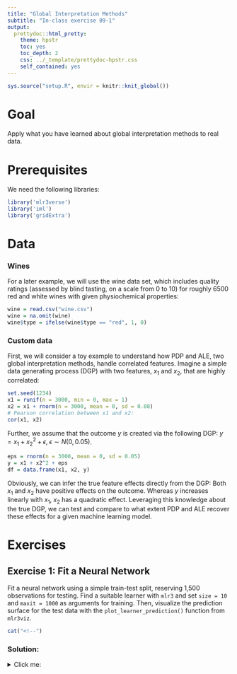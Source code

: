 ```yaml
---
title: "Global Interpretation Methods"
subtitle: "In-class exercise 09-1"
output:
  prettydoc::html_pretty:
    theme: hpstr
    toc: yes
    toc_depth: 2
    css: ../_template/prettydoc-hpstr.css
    self_contained: yes
---
```


```r
sys.source("setup.R", envir = knitr::knit_global())
```

# Goal

Apply what you have learned about global interpretation methods to real data.

# Prerequisites

We need the following libraries:

```r
library('mlr3verse')
library('iml')
library('gridExtra')
```

# Data

### Wines

For a later example, we will use the wine data set, which includes quality ratings (assessed by blind tasting, on a scale from 0 to 10) for roughly 6500 red and white wines with given physiochemical properties:

```r
wine = read.csv("wine.csv")
wine = na.omit(wine)
wine$type = ifelse(wine$type == "red", 1, 0)
```

### Custom data

First, we will consider a toy example to understand how PDP and ALE, two global interpretation methods, handle correlated features. Imagine a simple data generating process (DGP) with two features, $x_1$ and $x_2$, that are highly correlated: 

```r
set.seed(1234)
x1 = runif(n = 3000, min = 0, max = 1)
x2 = x1 + rnorm(n = 3000, mean = 0, sd = 0.08)
# Pearson correlation between x1 and x2:
cor(x1, x2)
```

Further, we assume that the outcome $y$ is created via the following DGP: $y = x_1 + x_2^2 + \epsilon, \; \epsilon \sim N(0, 0.05)$.

```r
eps = rnorm(n = 3000, mean = 0, sd = 0.05)
y = x1 + x2^2 + eps
df = data.frame(x1, x2, y)
```

Obviously, we can infer the true feature effects directly from the DGP: Both $x_1$ and $x_2$ have positive effects on the outcome. Whereas $y$ increases linearly with $x_1$, $x_2$ has a quadratic effect. Leveraging this knowledge about the true DGP, we can test and compare to what extent PDP and ALE recover these effects for a given machine learning model.

# Exercises

## Exercise 1: Fit a Neural Network

Fit a neural network using a simple train-test split, reserving 1,500 observations for testing. Find a suitable learner with `mlr3` and set `size = 10` and `maxit = 1000` as arguments for training. Then, visualize the prediction surface for the test data with the `plot_learner_prediction()` function from `mlr3viz`. 

```r
cat("<!--")
```

### Solution:

<details>
<summary>Click me:</summary>

```r
# Train-test split:
ids = sample(1:nrow(df), size = 1500, replace = FALSE)
train = df[-ids,]
test = df[ids,]

# Fit neural network:
task_train = as_task_regr(x = train, target = "y")
nnet = lrn("regr.nnet", size = 10, maxit = 1000, trace = FALSE)$train(task_train)

# Visualize prediction surface:
task_test = as_task_regr(x = test, target = "y")
plot_learner_prediction(nnet, task_test)
```

```r
cat("-->")
```

## Exercise 2: Compute PDP and ALE

To compute and visualize PDP and ALE, we can use the `iml` package. Last week, you have learned how to leverage `Predictor` objects within `iml` to store models and compute feature effects via the `FeatureEffect` class. This applies straightforwardly to PDP and ALE. Create 4 effect plots, one for each feature ($x_1$ and $x_2$), using both PDP and ALE, respectively. Use test data. Interpret this plot. To what extent do PDP and ALE recover information about the true DGP?

```r
cat("<!--")
```

### Solution:

<details>
<summary>Click me:</summary>

```r
# Predictor:
pred = Predictor$new(nnet, data = test, y = "y")

# Compute PDP plots:
pdp_x1 = arrangeGrob(plot(FeatureEffect$new(predictor = pred,
                            feature = "x1",
                            method = "pdp",
                            grid.size = 30)), top = "PDP x1")
pdp_x2 = arrangeGrob(plot(FeatureEffect$new(predictor = pred,
                            feature = "x2",
                            method = "pdp",
                            grid.size = 30)), top = "PDP x2")

# Compute ALE plots:
ale_x1 = arrangeGrob(plot(FeatureEffect$new(predictor = pred,
                            feature = "x1",
                            method = "ale",
                            grid.size = 30)), top = "ALE x1")
ale_x2 = arrangeGrob(plot(FeatureEffect$new(predictor = pred,
                            feature = "x2",
                            method = "ale",
                            grid.size = 30)), top = "ALE x2")

# Plot together:
grid.arrange(pdp_x1, ale_x1, pdp_x2, ale_x2, nrow=2, ncol=2)
```

ALE seems to reflect the ground truth: both the linear effect of $x_1$ and the quadratic effect of $x_2$ are recovered. 
The PDP, on the other hand, does not reflect the DGP. As discussed in the lecture, there is an extrapolation problem here.

```r
cat("-->")
```

## Exercise 3: Fit a Random Forest on the wine data

Let's fit a Random Forest on the `wine` data, predicting the outcome of interest (`quality`) with `mlr3`. As always, please use a train-test split with `partition()`.

```r
cat("<!--")
```

### Solution:

<details>
<summary>Click me:</summary>

```r
task_wines = as_task_regr(x = wine, target = "quality")
split = partition(task_wines)
lrn_rf = lrn("regr.ranger")
lrn_rf$train(task_wines, row_ids = split$train)
```

```r
cat("-->")
```

## Exercise 4: PFI

Feature permutation is the process of randomly shuffling observed values for a single feature in a data set. This removes the original dependency structure of the feature with the target variable and with all other features while maintaining the marginal distribution of the feature. The PFI measures the change in the model performance before and after permuting a feature. In the `iml` package, PFI summaries can be generated with the `FeatureImp` class. As before, this requires a `Predictor` object. Use the documentation of `FeatureImp` to construct and plot the PFI values based on the L2 loss for the RF model, evaluated on test data.

<details>
  <summary>**Hint 1:**</summary>
  
As permutations are generated by a random process, PFI analysis usually works by repeating the permutation a few times, producing error bars of the PFI measure as a consequence. Play around with the relevant argument in `FeatureImp` to find a good trade-off between computational cost and obtaining useful error bars.

</details>

```r
cat("<!--")
```

### Solution:

<details>
<summary>Click me:</summary>

```r
# Features in test data:
wines_x = task_wines$data(rows = split$test,
  cols = task_wines$feature_names)
# Target in test data:
wines_y = task_wines$data(rows = split$test,
  cols = task_wines$target_names)
# Predictor:
pred_wines = Predictor$new(lrn_rf, data = wines_x, y = wines_y)
# PFI:
importance = FeatureImp$new(pred_wines, loss = "mse", n.repetitions = 10)
plot(importance)
```

```r
cat("-->")
```

## Exercise 5: LOCO

Let's consider another method to compute feature importance values: LOCO. Here, the general idea is to remove the feature from the dataset, refit the model on the reduced dataset, and measure the loss in performance compared to the model fitted on the complete dataset. 

We will now implement a function that calculates LOCO values for a given `task`, `learner`, `resampling` object and performance `measure`. 
It shall return a vector containing a LOCO value for each feature, i.e., the loss in performance compared to the model fitted on the complete dataset.
As in PFI we approximate our importance values. Here, this can be done by aggregating measures from two resampling objects (using the full dataset and the reduced dataset, respectively). 
Below, you find an incomplete implementation of the LOCO function. Fill in the two gaps.

```r
loco = function(task, learner, resampling, measure) {
  if (!resampling$is_instantiated) {
    stop(paste("Resampling is not instantiated."))
  }
  features = task$feature_names
  res = numeric(); names(res) = features
  rr0 = resample(task = task, learner = learner, resampling = resampling)
  v0 = rr0$aggregate(measure)
  for (j in seq_len(length(features))) {
    features2 = features[-j]
    task2 = task$clone()$select(features2)
    rr = ... # (one line)
    res[j] ... # (one line)
  }
  return(res)
}
```

```r
cat("<!--")
```

### Solution:

<details>
<summary>Click me:</summary>

```r
loco = function(task, learner, resampling, measure) {
  if (!resampling$is_instantiated) {
    stop(paste("Resampling is not instantiated."))
  }
  features = task$feature_names
  res = numeric(length(features)); names(res) = features
  rr0 = resample(task = task, learner = learner, resampling = resampling)
  v0 = rr0$aggregate(measure)
  for (j in seq_len(length(features))) {
    features2 = features[-j]
    task2 = task$clone()$select(features2)
    rr = resample(task = task2, learner = learner, resampling = resampling)
    res[j] = rr$aggregate(measure) - v0
  }
  return(res)
}
```

```r
cat("-->")
```

## Exercise 6: LOCO vs. PFI - Calculation

Using the custom `loco()` function, we can compute and compare differences in insights gained from PFI and LOCO. For this purpose, we create some toy data to assess similarities and differences between LOCO and PFI. We use the following DGP: $y = x_1 + \epsilon, \; \epsilon \sim N(0, 0.1)$ and add some other (noisy) features to the data:

* $x_2$, which has no influence on $y$.
* $x_3$, which has no influence on $y$.
* $x_4$, which has no influence on $y$ and is highly correlated with $x_3$:

```r
n = 3000
# True GDP:
x1 = rnorm(n)
y = x1 + rnorm(n, sd = 0.1)
# Other features:
x2 = rnorm(n)
x3 = rnorm(n)
x4 = x3 + rnorm(n, sd = 0.01)
# Data frame:
data = data.frame(x1, x2, x3, x4, y)
```

We fit a linear model on some training data:

```r
# Linear Model via mlr3:
lrn_lm = lrn("regr.lm")
task_lm = as_task_regr(data, target = "y")

# Train-test split:
split = partition(task_lm)

# Fit model:
lrn_lm$train(task_lm, row_ids = split$train)
lrn_lm$model
```

Now, compute PFI and LOCO estimates for each of the four features. We want to use mean absolute error (MAE) as performance measure and the custom train-test split from above for resampling. The resampling object for LOCO is given here:

```r
rsmp_loco = rsmp("custom")
rsmp_loco$instantiate(task_lm, list(split$train), list(split$test))
```

For this task, you will need to implement the following steps:

1. Use the `loco()` function to compute LOCO estimates for each feature. 
2. For PFI, create a `Predictor` object using the test data.
3. Compute PFI, but make sure that the performance measure is correctly specified.
4. Store all results in a data.frame `imp` with three columns: `feature` (name), `importance` (the value), `method` (PFI or LOCO).

```r
cat("<!--")
```

### Solution:

<details>
<summary>Click me:</summary>

```r
# Define performance measure:
measure = msr("regr.mae")
# Instantiate resampling:
rsmp_loco$instantiate(task_lm, list(split$train), list(split$test))
# Compute LOCO:
imp_loco = loco(task_lm, lrn_lm, rsmp_loco, measure)
# Compute PFI:
pred_test = Predictor$new(lrn_lm, data[split$test, ], y = "y")
imp_pfi = FeatureImp$new(pred_test, loss = "mae", n.repetitions = 10, compare = 'difference')

# Aggregate results in data.frame:
imp_loco = data.frame(feature = names(imp_loco), importance = imp_loco)

imp = rbind(cbind(imp_pfi$results[, c("feature", "importance")], method = "PFI"),
            cbind(imp_loco, method = "LOCO"))
```

```r
cat("-->")
```

## Exercise 7: LOCO vs. PFI - Visualization

Visualize and interpret the results with the following function:

```r
ggplot(imp, aes(x = reorder(feature, importance),
                         y = importance, fill = reorder(method, importance))) +
  geom_bar(stat = 'identity', position = position_dodge()) + 
  coord_flip() + 
  scale_x_discrete(breaks = c('x1', 'x2', 'x3', 'x4'),
    labels = c(expression(X[1]), expression(X[2]), expression(X[3]), expression(X[4]))) +
  scale_fill_viridis_d() +
  labs(x = 'Feature', y = 'Importance', fill = 'FI Method')
```

```r
cat("<!--")
```

### Solution:

<details>
<summary>Click me:</summary>

```r
# Plot results:
ggplot(imp, aes(x = reorder(feature, importance),
                         y = importance, fill = reorder(method, importance))) +
  geom_bar(stat = 'identity', position = position_dodge()) + 
  coord_flip() + 
  scale_x_discrete(breaks = c('x1', 'x2', 'x3', 'x4'),
    labels = c(expression(X[1]), expression(X[2]), expression(X[3]), expression(X[4]))) +
  scale_fill_viridis_d() +
  labs(x = 'Feature', y = 'Importance', fill = 'FI Method')
```

Note that the feature importance values differ between methods. Here, LOCO correctly identifies $x_1$ as the only relevant feature in the DGP while PFI assigns non-zero values to $x_3$ and $x_4$ since these are highly correlated. Let's look again at the coefficients of our linear model:

```r
lrn_lm$model$coefficients
```

We see that the two coefficients of $x_3$ and $x_4$ cancel each other out as long as the dependence structure between these two features is preserved. As described above, permuting one of the two features destroys their correlation and thus also the described effect.

```r
cat("-->")
```

# Summary

We learned how to use the global interpretation methods PDP, ALE, PFI and LOCO.
